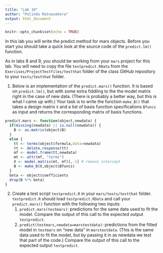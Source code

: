 ```yaml
---
title: "Lab 10"
author: "Pulindu Ratnasekera"
output: html_document
---
```


```r
knitr::opts_chunk$set(echo = TRUE)
```

In this lab you will write the predict method for 
mars objects. Before you start you should take a quick
look at the source code of the `predict.lm()`
function.

As in labs 8 and 9, you should be working from your `mars`
project for this lab. You will need to copy the file `testpredict.RData`
from the `Exercises/ProjectTestfiles/testthat` folder of the class GitHub 
repository to your `tests/testthat` folder.

1. Below is an implementation of the `predict.mars()` 
function. It is based on `predict.lm()`,
but with some extra fiddling to the the model matrix
right in the case of new data. (There is probably
a better way, but this is what I came up with.)
Your task is to write the function `make_B()`
that takes a design matrix `X` and a list 
of basis function specifications `Bfuncs` as input
and returns the corresponding matrix of basis functions.

```r
predict.mars <- function(object,newdata) {
  if(missing(newdata) || is.null(newdata)) {
    B <- as.matrix(object$B)
  }
  else {
    tt <- terms(object$formula,data=newdata)
    tt <- delete.response(tt)
    mf <- model.frame(tt,newdata)
    mt <- attr(mf, "terms")
    X <- model.matrix(mt, mf)[,-1] # remove intercept
    B <- make_B(X,object$Bfuncs)
  }
  beta <- object$coefficients
  drop(B %*% beta)
}
```

2. Create a test script `testpredict.R` in your `mars/tests/testthat` folder.
`testpredict.R` should load `testpredict.RData` and
call your `predict.mars()` function with the following
two inputs:
    1. `predict.mars(testmars)`: predictions for the
    same data used to fit the model. Compare the output
    of this call to the expected output `testpredict`.
    2. ` predict(testmars,newdata=marstestdata)`: predictions
    from the fitted model in `testmars` on "new data"
    in `marstestdata`. (This is the same data used
    to fit the model, but by passing it in as newdata 
    we test that part of the code.) Compare the output
    of this call to the expected output `testpredict`.
